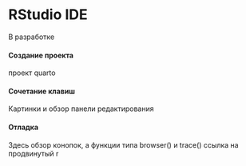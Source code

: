 # RStudio IDE {#sec-enviroment-rstudio}

::: {.callout-important title="Состояние разработки"}
В разработке
:::

#### Создание проекта {#sec-enviroment-rstudio-quarto-project}

проект quarto

#### Сочетание клавиш

Картинки и обзор панели редактирования

#### Отладка

Здесь обзор конопок, а функции типа browser() и trace() ссылка на продвинутый r
